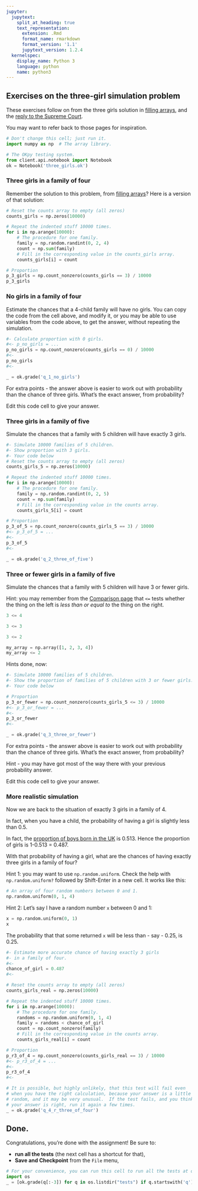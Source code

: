 ```yaml
---
jupyter:
  jupytext:
    split_at_heading: true
    text_representation:
      extension: .Rmd
      format_name: rmarkdown
      format_version: '1.1'
      jupytext_version: 1.2.4
  kernelspec:
    display_name: Python 3
    language: python
    name: python3
---
```


## Exercises on the three-girl simulation problem

These exercises follow on from the three girls solution in [filling arrays](../03/filling_arrays), and the [reply to the Supreme
Court](../03/reply_supreme).

You may want to refer back to those pages for inspiration.

```python
# Don't change this cell; just run it.
import numpy as np  # The array library.

# The OKpy testing system.
from client.api.notebook import Notebook
ok = Notebook('three_girls.ok')
```

### Three girls in a family of four

Remember the solution to this problem, from [filling arrays](../03/filling_arrays)?  Here is a version of that solution:

```python
# Reset the counts array to empty (all zeros)
counts_girls = np.zeros(10000)

# Repeat the indented stuff 10000 times.
for i in np.arange(10000):
    # The procedure for one family.
    family = np.random.randint(0, 2, 4)
    count = np.sum(family)
    # Fill in the corresponding value in the counts_girls array.
    counts_girls[i] = count

# Proportion
p_3_girls = np.count_nonzero(counts_girls == 3) / 10000
p_3_girls
```

### No girls in a family of four

Estimate the chances that a 4-child family will have no girls.  You can copy the code from the cell above, and modify it, or you may be able to use variables from the code above, to get the answer, without repeating the simulation.



```python
#- Calculate proportion with 0 girls.
#<- p_no_girls = ...
p_no_girls = np.count_nonzero(counts_girls == 0) / 10000
#<-
p_no_girls
#<-
```

```python
_ = ok.grade('q_1_no_girls')
```


For extra points - the answer above is easier to work out with
probability than the chance of three girls.  What's the exact answer, from probability?


Edit this code cell to give your answer.

### Three girls in a family of five

Simulate the chances that a family with 5 children will have
exactly 3 girls.

```python
#- Simulate 10000 families of 5 children.
#- Show proportion with 3 girls.
#- Your code below
# Reset the counts array to empty (all zeros)
counts_girls_5 = np.zeros(10000)

# Repeat the indented stuff 10000 times.
for i in np.arange(10000):
    # The procedure for one family.
    family = np.random.randint(0, 2, 5)
    count = np.sum(family)
    # Fill in the corresponding value in the counts array.
    counts_girls_5[i] = count

# Proportion
p_3_of_5 = np.count_nonzero(counts_girls_5 == 3) / 10000
#<- p_3_of_5 = ...
#<-
p_3_of_5
#<-
```

```python
_ = ok.grade('q_2_three_of_five')
```

### Three or fewer girls in a family of five

Simulate the chances that a family with 5 children will have 3 or
fewer girls.

Hint: you may remember from the [Comparison page](../03/Comparison) that `<=`
tests whether the thing on the left is *less than or equal to* the thing on
the right.

```python
3 <= 4
```

```python
3 <= 3
```

```python
3 <= 2
```

```python
my_array = np.array([1, 2, 3, 4])
my_array <= 2
```

Hints done, now:

```python
#- Simulate 10000 families of 5 children.
#- Show the proportion of families of 5 children with 3 or fewer girls.
#- Your code below

# Proportion
p_3_or_fewer = np.count_nonzero(counts_girls_5 <= 3) / 10000
#<- p_3_or_fewer = ...
#<-
p_3_or_fewer
#<-
```

```python
_ = ok.grade('q_3_three_or_fewer')
```

For extra points - the answer above is easier to work out with
probability than the chance of three girls.  What's the exact answer, from probability?

Hint - you may have got most of the way there with your previous probability answer.


Edit this code cell to give your answer.

### More realistic simulation

Now we are back to the situation of exactly 3 girls in a family of 4.

In fact, when you have a child, the probability of having a girl
is slightly less than 0.5.

In fact, the [proportion of boys born in the
UK](https://www.gov.uk/government/statistics/gender-ratios-at-birth-in-great-britain-2010-to-2014)
is 0.513.  Hence the proportion of girls is 1-0.513 = 0.487.

With that probability of having a girl, what are the chances of having exactly three girls in a family of four?

Hint 1: you may want to use `np.random.uniform`.  Check the help with `np.random.uniform?` followed by Shift-Enter in a new cell.  It works like this:

```python
# An array of four random numbers between 0 and 1.
np.random.uniform(0, 1, 4)
```

Hint 2: Let's say I have a random number `x` between 0 and 1:

```python
x = np.random.uniform(0, 1)
x
```

The probability that that some returned `x` will be less than - say - 0.25, is 0.25.

```python
#- Estimate more accurate chance of having exactly 3 girls
#- in a family of four.
#<-
chance_of_girl = 0.487
#<-

# Reset the counts array to empty (all zeros)
counts_girls_real = np.zeros(10000)

# Repeat the indented stuff 10000 times.
for i in np.arange(10000):
    # The procedure for one family.
    randoms = np.random.uniform(0, 1, 4)
    family = randoms < chance_of_girl
    count = np.count_nonzero(family)
    # Fill in the corresponding value in the counts array.
    counts_girls_real[i] = count

# Proportion
p_r3_of_4 = np.count_nonzero(counts_girls_real == 3) / 10000
#<- p_r3_of_4 = ...
#<-
p_r3_of_4
#<-
```

```python
# It is possible, but highly unlikely, that this test will fail even
# when you have the right calculation, because your answer is a little
# random, and it may be very unusual.  If the test fails, and you think
# your answer is right, run it again a few times.
_ = ok.grade('q_4_r_three_of_four')
```

## Done.

Congratulations, you're done with the assignment!  Be sure to:

- **run all the tests** (the next cell has a shortcut for that), 
- **Save and Checkpoint** from the `File` menu,

```python
# For your convenience, you can run this cell to run all the tests at once!
import os
_ = [ok.grade(q[:-3]) for q in os.listdir("tests") if q.startswith('q')]
```
